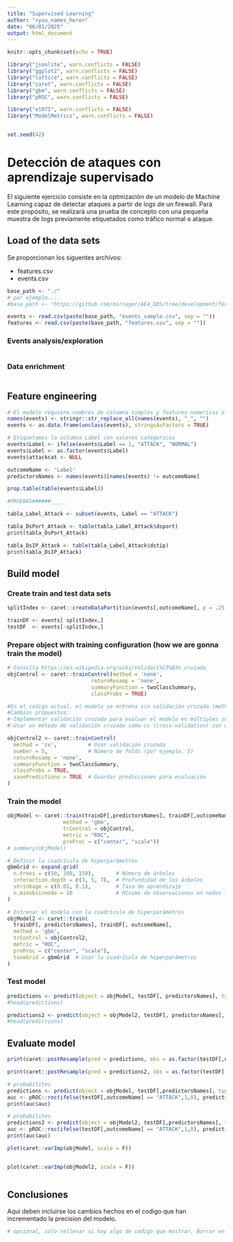 ```yaml
---
title: "Supervised Learning"
author: "<you_names_here>"
date: "06/01/2025"
output: html_document
---
```


```r
knitr::opts_chunk$set(echo = TRUE)

library("jsonlite", warn.conflicts = FALSE)
library("ggplot2", warn.conflicts = FALSE)
library("lattice", warn.conflicts = FALSE)
library("caret", warn.conflicts = FALSE)
library("gbm", warn.conflicts = FALSE)
library("pROC", warn.conflicts = FALSE)

library("e1071", warn.conflicts = FALSE)
library("ModelMetrics", warn.conflicts = FALSE)


set.seed(42)
```

# Detección de ataques con aprendizaje supervisado

El siguiente ejercicio consiste en la optmización de un modelo de Machine Learning capaz de detectar ataques a partir de logs de un firewall. Para este propósito, se realizará una prueba de concepto con una pequeña muestra de logs previamente etiquetados como tráfico normal o ataque.

## Load of the data sets

Se proporcionan los siguentes archivos:

-   features.csv
-   events.csv

```r

base_path <- "./"
# por ejemplo....
#base_path <- "https://github.com/mirnager/AE4_DDS/tree/development/fernando/Modelo_Inicial"

events <- read.csv(paste(base_path, "events_sample.csv", sep = ""))
features <- read.csv(paste(base_path, "features.csv", sep = ""))
```

### Events analysis/exploration


```r


```

### Data enrichment

```r


```

## Feature engineering

```r
# El modelo requiere nombres de columna simples y features numericas o factor
names(events) <- stringr::str_replace_all(names(events), "_", "")
events <- as.data.frame(unclass(events), stringsAsFactors = TRUE)

# Etiquetamos la columna Label con valores categoricos
events$Label <- ifelse(events$Label == 1, "ATTACK", "NORMAL")
events$Label <- as.factor(events$Label)
events$attackcat <- NULL

outcomeName <- 'Label'
predictorsNames <- names(events)[names(events) != outcomeName]

prop.table(table(events$Label))


```

```r

#PRUEBAS######_____

tabla_Label_Attack <- subset(events, Label == "ATTACK")

tabla_DsPort_Attack <- table(tabla_Label_Attack$dsport)
print(tabla_DsPort_Attack)

tabla_DsIP_Attack <- table(tabla_Label_Attack$dstip)
print(tabla_DsIP_Attack)

```


## Build model

### Create train and test data sets

```r
splitIndex <- caret::createDataPartition(events[,outcomeName], p = .25, list = FALSE, times = 1)

trainDF <- events[ splitIndex,]
testDF  <- events[-splitIndex,]
```

### Prepare object with training configuration (how we are gonna train the model)

```r
# Consulta https://es.wikipedia.org/wiki/Validaci%C3%B3n_cruzada
objControl <- caret::trainControl(method = 'none',
                           returnResamp = 'none',
                           summaryFunction = twoClassSummary,
                           classProbs = TRUE)

```

```r

#En el código actual, el modelo se entrena sin validación cruzada (method = 'none'). Esto significa que el modelo se entrena con un único conjunto de datos de entrenamiento, lo que puede llevar a sobreajuste (overfitting) y a una menor generalización del modelo.
#Cambios propuestos:
#-Implementar validación cruzada para evaluar el modelo en múltiples subconjuntos de datos.
#-Usar un método de validación cruzada como cv (cross-validation) con un número adecuado de folds (por ejemplo, 5 o 10).

objControl2 <- caret::trainControl(
  method = 'cv',          # Usar validación cruzada
  number = 5,             # Número de folds (por ejemplo, 5)
  returnResamp = 'none',
  summaryFunction = twoClassSummary,
  classProbs = TRUE,
  savePredictions = TRUE  # Guardar predicciones para evaluación
)

```



### Train the model

```r
objModel <- caret::train(trainDF[,predictorsNames], trainDF[,outcomeName],
                  method = 'gbm',
                  trControl = objControl,
                  metric = "ROC",
                  preProc = c("center", "scale"))
# summary(objModel)
```

```r

# Definir la cuadrícula de hiperparámetros
gbmGrid <- expand.grid(
  n.trees = c(50, 100, 150),       # Número de árboles
  interaction.depth = c(3, 5, 7),  # Profundidad de los árboles
  shrinkage = c(0.01, 0.1),        # Tasa de aprendizaje
  n.minobsinnode = 10              # Mínimo de observaciones en nodos terminales
)

# Entrenar el modelo con la cuadrícula de hiperparámetros
objModel2 <- caret::train(
  trainDF[, predictorsNames], trainDF[, outcomeName],
  method = 'gbm',
  trControl = objControl2,
  metric = "ROC",
  preProc = c("center", "scale"),
  tuneGrid = gbmGrid  # Usar la cuadrícula de hiperparámetros
)


```


### Test model

```r
predictions <- predict(object = objModel, testDF[, predictorsNames], type = 'raw')
#head(predictions)
```

```r

predictions2 <- predict(object = objModel2, testDF[, predictorsNames], type = 'raw')
#head(predictions)

```



## Evaluate model

```r
print(caret::postResample(pred = predictions, obs = as.factor(testDF[,outcomeName])))
```

```r
print(caret::postResample(pred = predictions2, obs = as.factor(testDF[,outcomeName])))
```


```r
# probabilites
predictions <- predict(object = objModel, testDF[,predictorsNames], type = 'prob')
auc <- pROC::roc(ifelse(testDF[,outcomeName] == "ATTACK",1,0), predictions[[2]])
print(auc$auc)
```


```r
# probabilites
predictions2 <- predict(object = objModel2, testDF[,predictorsNames], type = 'prob')
auc <- pROC::roc(ifelse(testDF[,outcomeName] == "ATTACK",1,0), predictions2[[2]])
print(auc$auc)
```

```r
plot(caret::varImp(objModel, scale = F))



```



```r
plot(caret::varImp(objModel2, scale = F))



```

## Conclusiones

Aqui deben incluirse los cambios hechos en el codigo que han incrementado la precision del modelo.
```r
# opcional, solo rellenar si hay algo de codigo que mostrar. Borrar en caso contrario

```
